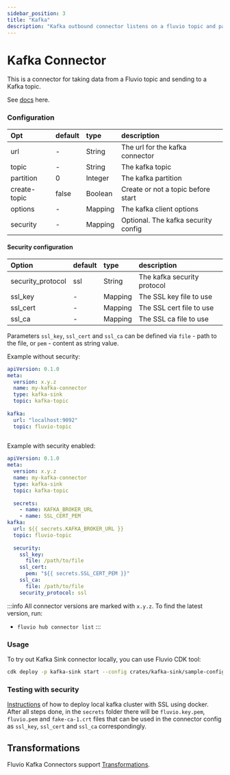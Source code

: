 ```yaml
---
sidebar_position: 3
title: "Kafka"
description: "Kafka outbound connector listens on a fluvio topic and passes the data along to a Kafka topic."
---
```


# Kafka Connector

This is a connector for taking data from a Fluvio topic and sending to a Kafka topic.

See [docs](https://www.fluvio.io/connectors/outbound/kafka/) here.

### Configuration

| Opt            | default               | type     | description                            |
| :---           | :---                  | :---     | :----                                  |
| url            | -                     | String   | The url for the kafka connector        |
| topic          | -                     | String   | The kafka topic                        |
| partition      | 0                     | Integer  | The kafka partition                    |
| create-topic   | false                 | Boolean  | Create or not a topic before start     |
| options        | -                     | Mapping  | The kafka client options               |
| security       | -                     | Mapping  | Optional. The kafka security config    |

#### Security configuration
| Option               | default  | type     | description                            |
| :---                 | :---     | :---     | :----                                  |
| security_protocol    | ssl      | String   | The kafka security protocol            |
| ssl_key              | -        | Mapping  | The SSL key file to use                |
| ssl_cert             | -        | Mapping  | The SSL cert file to use               |
| ssl_ca               | -        | Mapping  | The SSL ca file to use                 |

Parameters `ssl_key`, `ssl_cert` and `ssl_ca` can be defined via `file` - path to the file, or `pem` - content as string value.

Example without security:

```yaml
apiVersion: 0.1.0
meta:
  version: x.y.z
  name: my-kafka-connector
  type: kafka-sink
  topic: kafka-topic
  
kafka:
  url: "localhost:9092"
  topic: fluvio-topic
  
```

Example with security enabled:

```yaml
apiVersion: 0.1.0
meta:
  version: x.y.z
  name: my-kafka-connector
  type: kafka-sink
  topic: kafka-topic
  
  secrets:
    - name: KAFKA_BROKER_URL
    - name: SSL_CERT_PEM
kafka:
  url: ${{ secrets.KAFKA_BROKER_URL }}
  topic: fluvio-topic
  
  security:
    ssl_key:
      file: /path/to/file
    ssl_cert:
      pem: "${{ secrets.SSL_CERT_PEM }}"
    ssl_ca:
      file: /path/to/file
    security_protocol: ssl
```

:::info
All connector versions are marked with `x.y.z`. To find the latest version, run:
*  `fluvio hub connector list`
:::

### Usage

To try out Kafka Sink connector locally, you can use Fluvio CDK tool:

```bash
cdk deploy -p kafka-sink start --config crates/kafka-sink/sample-config.yaml
```

### Testing with security
[Instructions](https://github.com/galibey/kafka-docker-ssl) of how to deploy local kafka cluster with SSL using docker.
After all steps done, in the `secrets` folder there will be `fluvio.key.pem`, `fluvio.pem` and `fake-ca-1.crt` files that can be used in the connector config as `ssl_key`, `ssl_cert` and `ssl_ca` correspondingly.

## Transformations
Fluvio Kafka Connectors support [Transformations].

[Transformations]: /docs/latest/fluvio/concepts/transformations